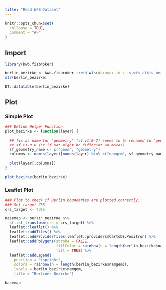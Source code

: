 ```yaml
---
title: "Read WFS Dataset"
---
```


```r
knitr::opts_chunk$set(
  collapse = TRUE,
  comment = "#>"
)
```

## Import

```r
library(kwb.fisbroker)

berlin_bezirke <- kwb.fisbroker::read_wfs(dataset_id = "s_wfs_alkis_bezirk")
str(berlin_bezirke)

DT::datatable(berlin_bezirke)
```

## Plot


### Simple Plot

```r
### Define Helper Function
plot_bezirke <- function(layer) {
  
  ## fix as name for "geometry" (sf v1.0-7) seems to be renamed to "geom" in 
  ## sf v1.0-8 (or if not might be different on macos)
  sf_geometry_name <- c("geom", "geometry")
  columns <- names(layer)[names(layer) %in% c("namgem", sf_geometry_name)]
  
  plot(layer[,columns])
}

plot_bezirke(berlin_bezirke)
```

### Leaflet Plot

```r
### Plot to check if Berlin boundaries are plotted correctly.
### Set target CRS
crs_target <- 4326

basemap <- berlin_bezirke %>%
  sf::st_transform(crs = crs_target) %>%
  leaflet::leaflet() %>%
  leaflet::addTiles() %>%
  leaflet::addProviderTiles(leaflet::providers$CartoDB.Positron) %>%
  leaflet::addPolygons(stroke = FALSE, 
                       fillColor = rainbow(n = length(berlin_bezirke$namgem)), 
                       fill = TRUE) %>% 
  leaflet::addLegend(
    position = "topright",
    colors = rainbow(n = length(berlin_bezirke$namgem)),
    labels = berlin_bezirke$namgem,
    title = "Berliner Bezirke")

basemap

```
